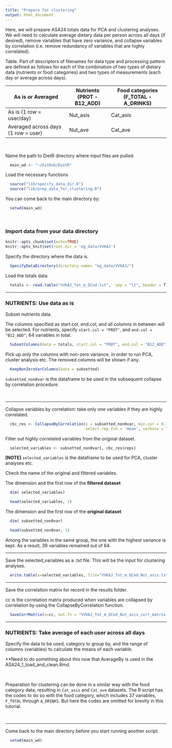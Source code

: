 ```yaml
---
title: "Prepare for clustering"
output: html_document
---
```


Here, we will prepare ASA24 totals data for PCA and clustering analyses. We will need to calculate average dietary data per person across all days (if desired), remove variables that have zero variance, and collapse variables by correlation (i.e. remove redundancy of variables that are highly correlated).

Table. Part of descriptors of filenames for data type and processing pattern are defined as follows for each of the combination of two types of dietary data (nutrients or food categories) and two types of measurements (each day or average across days).

As is or Averaged                      | Nutrients (PROT - B12_ADD) | Food categories (F_TOTAL - A_DRINKS)
-------------------------------------- | -------------------------- | ------------------------------------
As is (1 row = user/day)               | Nut_asis                   | Cat_asis
Averaged across days (1 row = user)    | Nut_ave                    | Cat_ave

<br>

Name the path to DietR directory where input files are pulled.
```r
  main_wd <- "~/GitHub/DietR"
```

Load the necessary functions
```r
  source("lib/specify_data_dir.R")
  source("lib/prep_data_for_clustering.R")
```

You can come back to the main directory by:
```r
  setwd(main_wd)
```

<br>

### Import data from your data directory

```r
knitr::opts_chunk$set(echo=TRUE)
knitr::opts_knit$set(root.dir = 'eg_data/VVKAJ')
```

Specify the directory where the data is.
```r
  SpecifyDataDirectory(directory.name= "eg_data/VVKAJ/")
```
<!-- [NOTE] SpecifyDataDirectory function is not executed by R markdown, but just showing  -->
<!--  the code so that this tutorial will have the same code as the R script.  -->

Load the totals data.
```r
  totals <- read.table("VVKAJ_Tot_m_QCed.txt",  sep = "\t", header = T)
```

---

### NUTRIENTS: Use data as is

Subset nutrients data.

The columns specified as start.col, end.col, and all columns in between will be selected. For nutrients, specify `start.col = "PROT"`,  and `end.col = "B12_ADD"`; 64 variables in total.
```r
  SubsetColumns(data = totals, start.col = "PROT", end.col = "B12_ADD")  
```

Pick up only the columns with non-zero variance, in order to run PCA, cluster analysis etc. The removed columns will be shown if any.
```r
  KeepNonZeroVarColumns(data = subsetted)
```

`subsetted_non0var` is the dataframe to be used in the subsequent collapse by correlation procedure.

<br>

---

Collapse variables by correlation: take only one variables if they are highly correlated.
```r
  cbc_res <- CollapseByCorrelation(x = subsetted_non0var, min.cor = 0.75, 
                                   select.rep.fcn = 'mean', verbose = T)
```

Filter out highly correlated variables from the original dataset.
```r
  selected_variables <- subsetted_non0var[, cbc_res$reps]
```

**[NOTE]** `selected_variables` is the dataframe to be used for PCA, cluster analyses etc.
  
Check the name of the original and filtered variables.


The dimension and the first row of the **filtered dataset**
```r
  dim( selected_variables)
```

```r
  head(selected_variables, 1)
```

The dimension and the first row of the **original dataset**
```r
  dim( subsetted_non0var)
```

```r
  head(subsetted_non0var, 1)
```

Among the variables in the same group, the one with the highest variance is kept. As a result, 39 variables remained out of 64.

---

Save the selected_variables as a .txt file. This will be the input for clustering analyses. 
```r
  write.table(x=selected_variables, file="VVKAJ_Tot_m_QCed_Nut_asis.txt", sep="\t", row.names=F, quote=F)
```

---

Save the correlation matrix for record in the results folder.

cc is the correlation matrix produced when variables are collapsed by correlation by using the CollapseByCorrelation function.
```r
  SaveCorrMatrix(x=cc, out.fn = "VVKAJ_Tot_m_QCed_Nut_asis_corr_matrix.txt")
```

---

### NUTRIENTS: Take average of each user across all days 

Specify the data to be used, category to group by, and the range of columns (variables) to calculate the means of each variable.

**Need to do something about this now that AverageBy is used in the ASA24_1_load_and_clean.Rmd.
<!-- For nutrients, specify `start.col = "PROT"`,  and `end.col = "B12_ADD"`; 64 variables in total. -->
<!-- ```{r} -->
<!-- AverageBy(data= totals, by= "UserName", start.col= "PROT", end.col= "B12_ADD") -->
<!-- ``` -->

<!-- Save the averaged results. -->
<!-- ```{r} -->
<!--   write.table(x=meansbycategorydf, "VVKAJ_Tot_m_QCed_Nut_ave_allvar.txt", sep="\t", row.names=F, quote=F) -->
<!-- ``` -->

<!-- The column names should be the same as `start.col`--`end.col`. -->
<!-- ```{r} -->
<!--   colnames(meansbycategorydf) -->
<!-- ``` -->

<!-- The `UserName` column has the users to calculate means for. -->
<!-- ```{r} -->
<!--   meansbycategorydf$UserName -->
<!-- ``` -->

<!-- Pick up only the columns with non-zero variance, in order to run PCA and cluster analysis etc.  The removed columns will be shown if any. -->

<!-- [,-1] is to exclude the UserName column that is not numeric and not used for variance calculation. -->
<!-- ```{r} -->
<!--   KeepNonZeroVarColumns(data = meansbycategorydf[, -1]) -->
<!-- ``` -->

<!-- `subsetted_non0var` is the dataframe to be used in the subsequent collapse by correlation procedure. -->

<!-- Collapse variables by correlation: take only one variables if they are highly correlated. -->
<!-- ```{r} -->
<!--   cbc_res <- CollapseByCorrelation(x = subsetted_non0var, min.cor = 0.75,  -->
<!--                                    select.rep.fcn = 'mean', verbose = T) -->
<!-- ``` -->

<!-- Filter out highly correlated variables from the original dataset. -->
<!-- ```{r} -->
<!--   selected_variables <- subsetted_non0var[, cbc_res$reps] -->
<!-- ``` -->

<!-- **[NOTE]** `selected_variables` is the dataframe to be used for PCA, cluster analyses etc. -->

<!-- Check the name of the original and filtered variables. -->


<!-- The dimension and the first row of the **filtered dataset** -->
<!-- ```{r} -->
<!--   dim( selected_variables) -->
<!-- ``` -->

<!-- ```{r} -->
<!--   head(selected_variables, 1) -->
<!-- ``` -->

<!-- The dimension and the first row of the **original dataset** -->
<!-- ```{r} -->
<!--   dim( subsetted_non0var) -->
<!-- ``` -->

<!-- ```{r} -->
<!--   head(subsetted_non0var, 1) -->
<!-- ``` -->

<!-- Among the variables in the same group, the one with the highest variance is kept. As a result, 29 variables remained out of 64. -->

<!-- <br> -->

<!-- --- -->

<!-- Save the selected_variables as a .txt file. This will be the input for clustering analyses. -->
<!-- ```{r} -->
<!--   write.table(x=selected_variables, file="VVKAJ_Tot_m_QCed_Nut_ave_subset.txt", sep="\t", row.names=F, quote=F) -->
<!-- ``` -->

<!-- --- -->

<!-- Save the correlation matrix for record in the results folder. -->

<!-- "cc" is the correlation matrix produced when variables are collapsed by correlation by using the CollapseByCorrelation function. -->
<!-- ```{r} -->
<!--   SaveCorrMatrix(x=cc, out.fn = "VVKAJ_Tot_m_QCed_Nut_ave_corr_matrix.txt") -->
<!-- ``` -->

<br>

Preparation for clustering can be done in a similar way with the food category data, resulting in `Cat_asis` and `Cat_ave` datasets. The R script has the codes to do so with the food category, which includes 37 variables, `F_TOTAL` through `A_DRINKS`. But here the codes are omitted for brevity in this tutorial.

<br>

---

Come back to the main directory before you start running another script.
```r
  setwd(main_wd)
```
  
